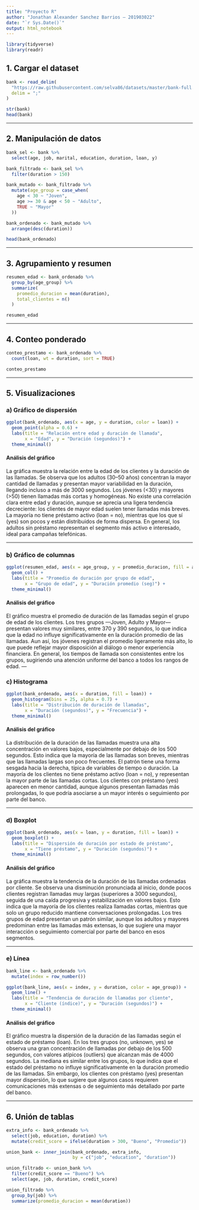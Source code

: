 ```yaml
---
title: "Proyecto R"
author: "Jonathan Alexander Sanchez Barrios – 201903022"
date: "`r Sys.Date()`"
output: html_notebook
---
```


```r
library(tidyverse)
library(readr)
```

## 1. Cargar el dataset

```r
bank <- read_delim(
  "https://raw.githubusercontent.com/selva86/datasets/master/bank-full.csv",
  delim = ";"
)

str(bank)
head(bank)
```

---

## 2. Manipulación de datos

```r
bank_sel <- bank %>%
  select(age, job, marital, education, duration, loan, y)

bank_filtrado <- bank_sel %>%
  filter(duration > 150)

bank_mutado <- bank_filtrado %>%
  mutate(age_group = case_when(
    age < 30 ~ "Joven",
    age >= 30 & age < 50 ~ "Adulto",
    TRUE ~ "Mayor"
  ))

bank_ordenado <- bank_mutado %>%
  arrange(desc(duration))

head(bank_ordenado)
```

---

## 3. Agrupamiento y resumen

```r
resumen_edad <- bank_ordenado %>%
  group_by(age_group) %>%
  summarize(
    promedio_duracion = mean(duration),
    total_clientes = n()
  )

resumen_edad
```

---

## 4. Conteo ponderado

```r
conteo_prestamo <- bank_ordenado %>%
  count(loan, wt = duration, sort = TRUE)

conteo_prestamo
```

---

## 5. Visualizaciones

### a) Gráfico de dispersión

```r
ggplot(bank_ordenado, aes(x = age, y = duration, color = loan)) +
  geom_point(alpha = 0.6) +
  labs(title = "Relación entre edad y duración de llamada",
       x = "Edad", y = "Duración (segundos)") +
  theme_minimal()
```
#### Análisis del gráfico

La gráfica muestra la relación entre la edad de los clientes y la duración de las llamadas.
Se observa que los adultos (30–50 años) concentran la mayor cantidad de llamadas y presentan mayor variabilidad en la duración, llegando incluso a más de 3000 segundos.
Los jóvenes (<30) y mayores (>50) tienen llamadas más cortas y homogéneas.
No existe una correlación clara entre edad y duración, aunque se aprecia una ligera tendencia decreciente: los clientes de mayor edad suelen tener llamadas más breves.
La mayoría no tiene préstamo activo (loan = no), mientras que los que sí (yes) son pocos y están distribuidos de forma dispersa.
En general, los adultos sin préstamo representan el segmento más activo e interesado, ideal para campañas telefónicas.

---

### b) Gráfico de columnas

```r
ggplot(resumen_edad, aes(x = age_group, y = promedio_duracion, fill = age_group)) +
  geom_col() +
  labs(title = "Promedio de duración por grupo de edad",
       x = "Grupo de edad", y = "Duración promedio (seg)") +
  theme_minimal()
```
#### Análisis del gráfico

El gráfico muestra el promedio de duración de las llamadas según el grupo de edad de los clientes.
Los tres grupos —Joven, Adulto y Mayor— presentan valores muy similares, entre 370 y 390 segundos, lo que indica que la edad no influye significativamente en la duración promedio de las llamadas.
Aun así, los jóvenes registran el promedio ligeramente más alto, lo que puede reflejar mayor disposición al diálogo o menor experiencia financiera.
En general, los tiempos de llamada son consistentes entre los grupos, sugiriendo una atención uniforme del banco a todos los rangos de edad.
---

### c) Histograma

```r
ggplot(bank_ordenado, aes(x = duration, fill = loan)) +
  geom_histogram(bins = 25, alpha = 0.7) +
  labs(title = "Distribución de duración de llamadas",
       x = "Duración (segundos)", y = "Frecuencia") +
  theme_minimal()
```

#### Análisis del gráfico

La distribución de la duración de las llamadas muestra una alta concentración en valores bajos, especialmente por debajo de los 500 segundos.
Esto indica que la mayoría de las llamadas son breves, mientras que las llamadas largas son poco frecuentes.
El patrón tiene una forma sesgada hacia la derecha, típica de variables de tiempo o duración.
La mayoría de los clientes no tiene préstamo activo (loan = no), y representan la mayor parte de las llamadas cortas.
Los clientes con préstamo (yes) aparecen en menor cantidad, aunque algunos presentan llamadas más prolongadas, lo que podría asociarse a un mayor interés o seguimiento por parte del banco.

---

### d) Boxplot

```r
ggplot(bank_ordenado, aes(x = loan, y = duration, fill = loan)) +
  geom_boxplot() +
  labs(title = "Dispersión de duración por estado de préstamo",
       x = "Tiene préstamo", y = "Duración (segundos)") +
  theme_minimal()
```
#### Análisis del gráfico

La gráfica muestra la tendencia de la duración de las llamadas ordenadas por cliente.
Se observa una disminución pronunciada al inicio, donde pocos clientes registran llamadas muy largas (superiores a 3000 segundos), seguida de una caída progresiva y estabilización en valores bajos.
Esto indica que la mayoría de los clientes realiza llamadas cortas, mientras que solo un grupo reducido mantiene conversaciones prolongadas.
Los tres grupos de edad presentan un patrón similar, aunque los adultos y mayores predominan entre las llamadas más extensas, lo que sugiere una mayor interacción o seguimiento comercial por parte del banco en esos segmentos.

---

### e) Línea 

```r
bank_line <- bank_ordenado %>%
  mutate(index = row_number())

ggplot(bank_line, aes(x = index, y = duration, color = age_group)) +
  geom_line() +
  labs(title = "Tendencia de duración de llamadas por cliente",
       x = "Cliente (índice)", y = "Duración (segundos)") +
  theme_minimal()
```

#### Análisis del gráfico

El gráfico muestra la dispersión de la duración de las llamadas según el estado de préstamo (loan).
En los tres grupos (no, unknown, yes) se observa una gran concentración de llamadas por debajo de los 500 segundos, con valores atípicos (outliers) que alcanzan más de 4000 segundos.
La mediana es similar entre los grupos, lo que indica que el estado del préstamo no influye significativamente en la duración promedio de las llamadas.
Sin embargo, los clientes con préstamo (yes) presentan mayor dispersión, lo que sugiere que algunos casos requieren comunicaciones más extensas o de seguimiento más detallado por parte del banco.

---

## 6. Unión de tablas

```r
extra_info <- bank_ordenado %>%
  select(job, education, duration) %>%
  mutate(credit_score = ifelse(duration > 300, "Bueno", "Promedio"))

union_bank <- inner_join(bank_ordenado, extra_info,
                         by = c("job", "education", "duration"))

union_filtrado <- union_bank %>%
  filter(credit_score == "Bueno") %>%
  select(age, job, duration, credit_score)

union_filtrado %>%
  group_by(job) %>%
  summarize(promedio_duracion = mean(duration))
```

